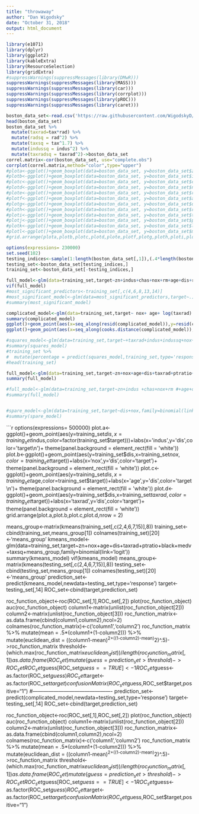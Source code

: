 ---
title: "throwaway"
author: "Dan Wigodsky"
date: "October 31, 2018"
output: html_document
---

```{r setup, include=FALSE}
library(e1071)
library(dplyr)
library(ggplot2)
library(kableExtra)
library(ResourceSelection)
library(gridExtra)
#suppressWarnings(suppressMessages(library(DMwR)))
suppressWarnings(suppressMessages(library(MASS)))
suppressWarnings(suppressMessages(library(car)))
suppressWarnings(suppressMessages(library(corrplot)))
suppressWarnings(suppressMessages(library(pROC)))
suppressWarnings(suppressMessages(library(caret)))
```

```{r, warning=FALSE}
boston_data_set<-read.csv('https://raw.githubusercontent.com/WigodskyD/data-sets/master/crime-training-data.csv')
head(boston_data_set)
boston_data_set %>% 
  mutate(taxrad=tax*rad) %>% 
  mutate(radsq = rad^2) %>% 
  mutate(taxsq = tax^1.7) %>% 
  mutate(indussq = indus^2) %>% 
  mutate(taxradsq = taxrad^2)->boston_data_set
correl.matrix<-cor(boston_data_set, use="complete.obs")
corrplot(correl.matrix,method="color",type="upper")
#plota<-ggplot()+geom_boxplot(data=boston_data_set, y=boston_data_set$zn,aes(y=boston_data_set$zn,x=boston_data_set$target,group=boston_data_set$target))+labs(x='target',y='zn')+ theme(panel.background = element_rect(fill = '#4286f4'))
#plotb<-ggplot()+geom_boxplot(data=boston_data_set, y=boston_data_set$indus,aes(y=boston_data_set$indus,x=boston_data_set$target,group=boston_data_set$target))+labs(x='target',y='indus')+ theme(panel.background = element_rect(fill = '#4286f4'))
#plotc<-ggplot()+geom_boxplot(data=boston_data_set, y=boston_data_set$chas,aes(y=boston_data_set$chas,x=boston_data_set$target,group=boston_data_set$target))+labs(x='target',y='chas')+ theme(panel.background = element_rect(fill = '#4286f4'))
#plotd<-ggplot()+geom_boxplot(data=boston_data_set, y=boston_data_set$nox,aes(y=boston_data_set$nox,x=boston_data_set$target,group=boston_data_set$target))+labs(x='target',y='nox')+ theme(panel.background = element_rect(fill = '#4286f4'))
#plote<-ggplot()+geom_boxplot(data=boston_data_set, y=boston_data_set$rm,aes(y=boston_data_set$rm,x=boston_data_set$target,group=boston_data_set$target))+labs(x='target',y='rm')+ theme(panel.background = element_rect(fill = '#4286f4'))
#plotf<-ggplot()+geom_boxplot(data=boston_data_set, y=boston_data_set$age,aes(y=boston_data_set$age,x=boston_data_set$target,group=boston_data_set$target))+labs(x='target',y='age')+ theme(panel.background = element_rect(fill = '#4286f4'))
#plotg<-ggplot()+geom_boxplot(data=boston_data_set, y=boston_data_set$dis,aes(y=boston_data_set$dis,x=boston_data_set$target,group=boston_data_set$target))+labs(x='target',y='dis')+ theme(panel.background = element_rect(fill = '#4286f4'))
#ploth<-ggplot()+geom_boxplot(data=boston_data_set, y=boston_data_set$rad,aes(y=boston_data_set$rad,x=boston_data_set$target,group=boston_data_set$target))+labs(x='target',y='rad')+ theme(panel.background = element_rect(fill = '#4286f4'))
#ploti<-ggplot()+geom_boxplot(data=boston_data_set, y=boston_data_set$tax,aes(y=boston_data_set$tax,x=boston_data_set$target,group=boston_data_set$target))+labs(x='target',y='tax')+ theme(panel.background = element_rect(fill = '#4286f4'))
#plotj<-ggplot()+geom_boxplot(data=boston_data_set, y=boston_data_set$ptratio,aes(y=boston_data_set$ptratio,x=boston_data_set$target,group=boston_data_set$target))+labs(x='target',y='ptrario')+ theme(panel.background = element_rect(fill = '#4286f4'))
#plotk<-ggplot()+geom_boxplot(data=boston_data_set, y=boston_data_set$lstat,aes(y=boston_data_set$lstat,x=boston_data_set$target,group=boston_data_set$target))+labs(x='target',y='lstat')+ theme(panel.background = element_rect(fill = '#4286f4'))
#plotl<-ggplot()+geom_boxplot(data=boston_data_set, y=boston_data_set$medv,aes(y=boston_data_set$medv,x=boston_data_set$target,group=boston_data_set$target))+labs(x='target',y='medv')+ theme(panel.background = element_rect(fill = '#4286f4'))
#grid.arrange(plota,plotb,plotc,plotd,plote,plotf,plotg,ploth,ploti,plotj,plotk,plotl,nrow = 3)
```

```{r, warning=FALSE,echo=FALSE}
options(expressions= 230000)
set.seed(102)
testing_indices<-sample(1:length(boston_data_set[,1]),(.4*length(boston_data_set$target)))
testing_set<-boston_data_set[testing_indices,]
training_set<-boston_data_set[-testing_indices,]

full_model<-glm(data=training_set,target~zn+indus+chas+nox+rm+age+dis+rad+tax+ptratio+black+lstat+medv)
vif(full_model)
#most_significant_predictors<-training_set[,c(4,6,8,13,14)]
#most_significant_model<-glm(data=most_significant_predictors,target~.)
#summary(most_significant_model)

complicated_model<-glm(data=training_set,target~ nox+ age+ log(taxrad) +(taxrad*log(age)) +taxsq+radsq+medv,  family=binomial(link='logit'))
summary(complicated_model)
ggplot()+geom_point(aes(x=seq_along(resid(complicated_model)),y=resid(complicated_model)),color='blue',shape=9,size=3)+ylim(-1.3,1.3)+ theme(panel.background = element_rect(fill = '#d3dded'))+labs(x='Model 3',y='Residuals')
ggplot()+geom_point(aes(x=seq_along(cooks.distance(complicated_model)),y=cooks.distance(complicated_model)),color='blue',shape=9,size=3)+ theme(panel.background = element_rect(fill = '#d3dded'))+labs(x='Model 3',y="Cook's Distance")

#squares_model<-glm(data=training_set,target~+taxrad+indus+indussq+nox+rad,family=binomial(link='logit'))
#summary(squares_model)
#training_set %>% 
#  mutate(percentage = predict(squares_model,training_set,type='response'))->training_set
#head(training_set)

full_model<-glm(data=training_set,target~zn+nox+age+dis+taxrad+ptratio+black+medv+indussq+taxsq,family=binomial(link='logit'))
summary(full_model)

#full_model<-glm(data=training_set,target~zn+indus +chas+nox+rm #+age+dis+rad+tax+ptratio+black+lstat+medv,family=binomial(link='logit'))
#summary(full_model)


#spare_model<-glm(data=training_set,target~dis+nox,family=binomial(link='logit'))
#summary(spare_model)

```

```{r, warning=FALSE,echo=FALSE,fig.width=7, fig.height=7}
options(expressions= 500000)
plot.a<-ggplot()+geom_point(aes(y=training_set$dis,x=training_set$indus,color=factor(training_set$target)))+labs(x='indus',y='dis',color='target\n')+ theme(panel.background = element_rect(fill = 'white'))
plot.b<-ggplot()+geom_point(aes(y=training_set$dis,x=training_set$nox,color=training_set$target))+labs(x='nox',y='dis',color='target\n')+ theme(panel.background = element_rect(fill = 'white'))
plot.c<-ggplot()+geom_point(aes(y=training_set$dis,x=training_set$age,color=training_set$target))+labs(x='age',y='dis',color='target\n')+ theme(panel.background = element_rect(fill = 'white'))
plot.d<-ggplot()+geom_point(aes(y=training_set$dis,x=training_set$taxrad,color=training_set$target))+labs(x='taxrad',y='dis',color='target\n')+ theme(panel.background = element_rect(fill = 'white'))
grid.arrange(plot.a,plot.b,plot.c,plot.d,nrow = 2)

means_group<-matrix(kmeans(training_set[,c(2,4,6,7,15)],8))
training_set<-cbind(training_set,means_group[1])
colnames(training_set)[20]<-'means_group'
kmeans_model<-glm(data=training_set,target~zn+nox+age+dis+taxrad+ptratio+black+medv+taxsq+means_group,family=binomial(link='logit'))
summary(kmeans_model)
vif(kmeans_model)
means_group<-matrix(kmeans(testing_set[,c(2,4,6,7,15)],8))
testing_set<-cbind(testing_set,means_group[1])
colnames(testing_set)[20]<-'means_group'
prediction_set<-predict(kmeans_model,newdata=testing_set,type='response')
target<-testing_set[,14]
ROC_set<-cbind(target,prediction_set)

roc_function_object<-roc(ROC_set[,1],ROC_set[,2])
plot(roc_function_object)
auc(roc_function_object)
column1<-matrix(unlist(roc_function_object[2]))
column2<-matrix(unlist(roc_function_object[3]))
roc_function_matrix<-as.data.frame(cbind(column1,column2),ncol=2)
colnames(roc_function_matrix)<-c('column1','column2')
roc_function_matrix %>% 
  mutate(mean = .5*(column1+(1-column2))) %>% 
  mutate(euclidean_dist = ((column1-mean)^2+((1-column2)-mean)^2)^.5)->roc_function_matrix
threshold<-(which.max(roc_function_matrix$euclidean_dist))/length(roc_function_matrix[,1])
as.data.frame(ROC_set)  %>% 
  mutate(guess = prediction_set >threshold )->ROC_set
ROC_set$guess[ROC_set$guess ==TRUE]<-1
ROC_set$guess<-as.factor(ROC_set$guess)
ROC_set$target<-as.factor(ROC_set$target)
confusionMatrix(ROC_set$guess,ROC_set$target,positive="1")
#----------------------------------------------
prediction_set<-predict(complicated_model,newdata=testing_set,type='response')
target<-testing_set[,14]
ROC_set<-cbind(target,prediction_set)

roc_function_object<-roc(ROC_set[,1],ROC_set[,2])
plot(roc_function_object)
auc(roc_function_object)
column1<-matrix(unlist(roc_function_object[2]))
column2<-matrix(unlist(roc_function_object[3]))
roc_function_matrix<-as.data.frame(cbind(column1,column2),ncol=2)
colnames(roc_function_matrix)<-c('column1','column2')
roc_function_matrix %>% 
  mutate(mean = .5*(column1+(1-column2))) %>% 
  mutate(euclidean_dist = ((column1-mean)^2+((1-column2)-mean)^2)^.5)->roc_function_matrix
threshold<-(which.max(roc_function_matrix$euclidean_dist))/length(roc_function_matrix[,1])
as.data.frame(ROC_set)  %>% 
  mutate(guess = prediction_set >threshold )->ROC_set
ROC_set$guess[ROC_set$guess ==TRUE]<-1
ROC_set$guess<-as.factor(ROC_set$guess)
ROC_set$target<-as.factor(ROC_set$target)
confusionMatrix(ROC_set$guess,ROC_set$target,positive="1")

